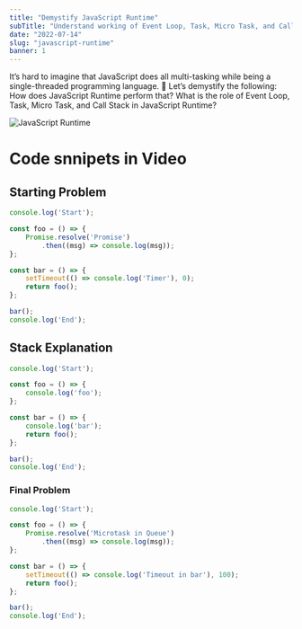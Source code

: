 ```yaml
---
title: "Demystify JavaScript Runtime"
subTitle: "Understand working of Event Loop, Task, Micro Task, and Call Stack"
date: "2022-07-14"
slug: "javascript-runtime"
banner: 1
---
```





It’s hard to imagine that JavaScript does all multi-tasking while being a single-threaded programming language. 🤔 Let’s demystify the following: How does JavaScript Runtime perform that? What is the role of Event Loop, Task, Micro Task, and Call Stack in JavaScript Runtime?

![JavaScript Runtime](./images/javascript-runtime.webp)



<YoutubePlayer src="https://www.youtube.com/embed/8JBky6p2RNc" title="YouTube video player" />


# Code snnipets in Video

## Starting Problem

```js
console.log('Start');

const foo = () => {
    Promise.resolve('Promise')
        .then((msg) => console.log(msg));
};

const bar = () => {
    setTimeout(() => console.log('Timer'), 0);
    return foo();
};

bar();
console.log('End');

```

## Stack Explanation

```js
console.log('Start');

const foo = () => {
    console.log('foo');
};

const bar = () => {
    console.log('bar');
    return foo();
};

bar();
console.log('End');
```

### Final Problem

```js
console.log('Start');

const foo = () => {
    Promise.resolve('Microtask in Queue')
        .then((msg) => console.log(msg));
};

const bar = () => {
    setTimeout(() => console.log('Timeout in bar'), 100);
    return foo();
};

bar();
console.log('End');
```